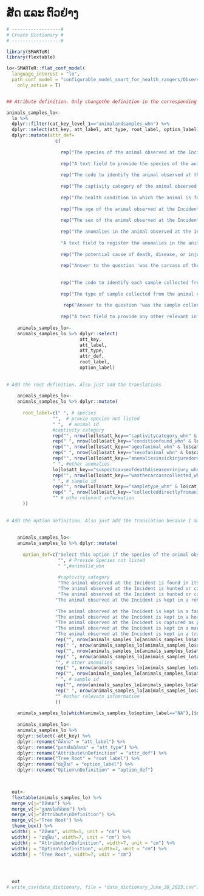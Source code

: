 # ສັດ ແລະ ຕົວຢ່າງ {.unnumbered}

```r

# ------------------#
# Create Dictionary #
# ------------------#

library(SMARTeR)
library(flextable)

lo<-SMARTeR::flat_conf_model(
  language_interest = "lo",
  path_conf_model = "configurable_model_smart_for_health_rangers/Observations_Specimens_Final_conf_model_smart_for_health_rangers.xml",
    only_active = T)


## Atribute definition. Only changethe definition in the corresponding language because I am using the keys to subset the specific componenets.

animals_samples_lo<-  
  lo %>% 
  dplyr::filter(cat_key_level_1=="animalandsamples_whn") %>% 
  dplyr::select(att_key, att_label, att_type, root_label, option_label) %>% 
  dplyr::mutate(attr_def=
                  c(
                    
                    rep("The species of the animal observed at the Incident", nrow(lo[lo$att_key=="species_whn" & lo$cat_key_level_1=="animalandsamples_whn",])),
                    
                    rep("A text field to provide the species of the animal observed at the Incident if it is not given in the 'Species' Attribute", nrow(lo[lo$att_key=="providespeciesnotlisted_whn" & lo$cat_key_level_1=="animalandsamples_whn",])),
                    
                    rep("The code to identify the animal observed at the Incident individually", nrow(lo[lo$att_key=="animalid_whn" & lo$cat_key_level_1=="animalandsamples_whn",])),
                    
                    rep("The captivity category of the animal observed at the Incident", nrow(lo[lo$att_key=="captivitycategory_whn" & lo$cat_key_level_1=="animalandsamples_whn",])),
                    
                    rep("The health condition in which the animal is found at the Incident", nrow(lo[lo$att_key=="conditionfound_whn" & lo$cat_key_level_1=="animalandsamples_whn",])),
                    
                    rep("The age of the animal observed at the Incident", nrow(lo[lo$att_key=="ageofanimal_whn" & lo$cat_key_level_1=="animalandsamples_whn",])),
                    
                    rep("The sex of the animal observed at the Incident", nrow(lo[lo$att_key=="sexofanimal_whn" & lo$cat_key_level_1=="animalandsamples_whn",])),
                    
                    rep("The anomalies in the animal observed at the Incident. Multiple options can be selected", nrow(lo[lo$att_key=="anomaliesinsickinjuredordeadanimals_whn" & lo$cat_key_level_1=="animalandsamples_whn",])),
                    
                    "A text field to register the anomalies in the animal observed at the Incident that are not present in the 'Anomalies in Sick, Injured, or Dead Animals' Attribute", 
                    
                    rep("The potential cause of death, disease, or injury in the animal observed at the Incident. Multiple options can be selected", nrow(lo[lo$att_key=="suspectcauseofdeathdiseaseorinjury_whn" & lo$cat_key_level_1=="animalandsamples_whn",])),
                    
                    rep("Answer to the question 'was the carcass of the animal observed at the Incident collected?", nrow(lo[lo$att_key=="wasthecarcasscollected_whn" & lo$cat_key_level_1=="animalandsamples_whn",])),
                    
                    
                    rep("The code to identify each sample collected from the animal observed at the Incident individually", nrow(lo[lo$att_key=="sampleid_whn" & lo$cat_key_level_1=="animalandsamples_whn",])),
                    
                    rep("The type of sample collected from the animal observed at the Incident", nrow(lo[lo$att_key=="sampletype_whn" & lo$cat_key_level_1=="animalandsamples_whn",])),
                    
                     rep("Answer to the question 'was the sample collected directly from the animal observed at the Incident?'", nrow(lo[lo$att_key=="wasthecarcasscollected_whn" & lo$cat_key_level_1=="animalandsamples_whn",])),
                    
                    rep("A text field to provide any other relevant information regarding the sample collected from the animal observed at the Incident", nrow(lo[lo$att_key=="otherrelevantinformation_whn" & lo$cat_key_level_1=="animalandsamples_whn",])))) 
  
    animals_samples_lo<-
    animals_samples_lo %>% dplyr::select(
                           att_key,
                           att_label,
                           att_type,
                           attr_def, 
                           root_label,
                           option_label)
    
    
# Add the root definition. Also just add the translations 
    
    animals_samples_lo<-
    animals_samples_lo %>% dplyr::mutate(
        
      root_label=c(" ", # species
                 "",  # provie species not listed
                 " ",  # animal id
                 #captivity category
                 rep("", nrow(lo[lo$att_key=="captivitycategory_whn" & lo$cat_key_level_1=="animalandsamples_whn",])),
                 rep(" ", nrow(lo[lo$att_key=="conditionfound_whn" & lo$cat_key_level_1=="animalandsamples_whn",])), # condition found
                 rep("", nrow(lo[lo$att_key=="ageofanimal_whn" & lo$cat_key_level_1=="animalandsamples_whn",])), # age of animal
                 rep(" ", nrow(lo[lo$att_key=="sexofanimal_whn" & lo$cat_key_level_1=="animalandsamples_whn",])), # sex of animal
                 rep("", nrow(lo[lo$att_key=="anomaliesinsickinjuredordeadanimals_whn" & lo$cat_key_level_1=="animalandsamples_whn",])), # anomalies sick injured dead
                 " ", #other anomalies
                 lo[lo$att_key=="suspectcauseofdeathdiseaseorinjury_whn" & lo$cat_key_level_1=="animalandsamples_whn",]$root_label,
                 rep("", nrow(lo[lo$att_key=="wasthecarcasscollected_whn" & lo$cat_key_level_1=="animalandsamples_whn",])), # was the carcass collected
                 " ", # sample id
                 rep("", nrow(lo[lo$att_key=="sampletype_whn" & lo$cat_key_level_1=="animalandsamples_whn",])), # sample type
                 rep(" ", nrow(lo[lo$att_key=="collecteddirectlyfromanimal_whn" & lo$cat_key_level_1=="animalandsamples_whn",])),
                 "" # othe relevant information
      ))
    
    
# Add the option definition. Also just add the translation because I am using the keys to get to specific components.    
    
    
    animals_samples_lo<-
    animals_samples_lo %>% dplyr::mutate(
      
      option_def=c("Select this option if the species of the animal observed at the Incident is not in the list",  # Species
                   "", # Provide Species not listed
                   " ",#animalid_whn
                   
                   #captivity category
                   "The animal observed at the Incident is found in its habitat and not hunted, captured, captive, or restricted. The animal captured for health surveillance purposes is considered 'free-ranging'", # free-ranging
                   "The animal observed at the Incident is hunted or captured at the time of the observation; however, it has been displaced from the original place of hunt or capture. For example, a caged animal in posession of a walking hunter in a protected area", #Hunted and Displaced             
                   "The animal observed at the Incident is hunted or captured at the time of the observation; however, it has not been displaced from the original place of hunt or capture. For example, an animal observed in the trap set by a hunter", #Hunted and not Displaced  
                  "The animal observed at the Incident is kept in a rehabilitation/rescue center", # Rescue/Rehabilitation Center
                  
                  "The animal observed at the Incident is kept in a farm", # farm
                  "The animal observed at the Incident is kept in a household", # household
                  "The animal observed at the Incident is captured as part of a research or conservation initiative not related with health surveillance", # Research or conservation capture
                  "The animal observed at the Incident is kept in a market", # market
                  "The animal observed at the Incident is kept in a trade post", #tradepost
                  rep("", nrow(animals_samples_lo[animals_samples_lo$att_key=="conditionfound_whn",])), #Condition found
                  rep(" ", nrow(animals_samples_lo[animals_samples_lo$att_key=="ageofanimal_whn",])),  #  Age of Animal
                  rep("", nrow(animals_samples_lo[animals_samples_lo$att_key=="sexofanimal_whn",])),  #  Sex of Animal
                  rep(" ", nrow(animals_samples_lo[animals_samples_lo$att_key=="anomaliesinsickinjuredordeadanimals_whn",])), #Anomalies in Sick injured or dead animal
                  "", # other anomalies 
                  rep(" ", nrow(animals_samples_lo[animals_samples_lo$att_key=="suspectcauseofdeathdiseaseorinjury_whn",])), # suspect cause of death disease or injury                   
                  rep("", nrow(animals_samples_lo[animals_samples_lo$att_key=="wasthecarcasscollected_whn",])), # was the carcass collected
                  " ", # sample id  
                  rep("", nrow(animals_samples_lo[animals_samples_lo$att_key=="sampletype_whn",])), # sample type
                  rep(" ", nrow(animals_samples_lo[animals_samples_lo$att_key=="collecteddirectlyfromanimal_whn",])),
                  "" #other relevatn infomrmation
                  ))
                  
    animals_samples_lo[which(animals_samples_lo$option_label=="NA"),]$option_label<-""
                  
    animals_samples_lo<-
    animals_samples_lo %>% 
    dplyr::select(-att_key) %>% 
    dplyr::rename("ព័ត៌មាន" = "att_label") %>% 
    dplyr::rename("ប្រភេទនៃព័ត៌មាន" = "att_type") %>% 
    dplyr::rename("Attribute\nDefinition" = "attr_def") %>% 
    dplyr::rename("Tree Root" = "root_label") %>%   
    dplyr::rename("ជម្រើស" = "option_label") %>% 
    dplyr::rename("Option\nDefinition" = "option_def") 


  
  out<-  
  flextable(animals_samples_lo) %>% 
  merge_v(j="ព័ត៌មាន") %>% 
  merge_v(j="ប្រភេទនៃព័ត៌មាន") %>% 
  merge_v(j="Attribute\nDefinition") %>% 
  merge_v(j="Tree Root") %>% 
  theme_box() %>% 
  width(j = "ព័ត៌មាន", width=5, unit = "cm") %>% 
  width(j = "ជម្រើស", width=7, unit = "cm") %>% 
  width(j = "Attribute\nDefinition", width=7, unit = "cm") %>% 
  width(j = "Option\nDefinition", width=7, unit = "cm") %>% 
  width(j = "Tree Root", width=7, unit = "cm") 


  

  out
# write_csv(data_dictionary, file = "data_dictionary_June_30_2023.csv")

```


